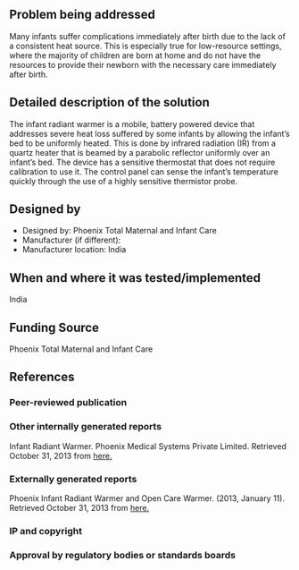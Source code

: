 {{Medical Device
|Health Topic=Child mortality
|Classification=Treatment
|Scope=Commercialized
|Location=Asia
|Image=Phoenix infant warmer.jpg
}}
<!-- Please make sure to use the format provided below for consistency between all devices. -->
==Problem being addressed==
Many infants suffer complications immediately after birth due to the lack of a consistent heat source. This is especially true for low-resource settings, where the majority of children are born at home and do not have the resources to provide their newborn with the necessary care immediately after birth.

==Detailed description of the solution==
The infant radiant warmer is a mobile, battery powered device that addresses severe heat loss suffered by some infants by allowing the infant’s bed to be uniformly heated. This is done by infrared radiation (IR) from a quartz heater that is beamed by a parabolic reflector uniformly over an infant’s bed.  The device has a sensitive thermostat that does not require calibration to use it. The control panel can sense the infant’s temperature quickly through the use of a highly sensitive thermistor probe.

==Designed by==
*Designed by: Phoenix Total Maternal and Infant Care
*Manufacturer (if different):
*Manufacturer location: India

==When and where it was tested/implemented ==
India

==Funding Source==
Phoenix Total Maternal and Infant Care

==References==
===Peer-reviewed publication===


===Other internally generated reports===
Infant Radiant Warmer. Phoenix Medical Systems Private Limited. Retrieved October 31, 2013 from [http://www.phoenixmedicalsystems.com/products/infant-care-products/warming-systems?page=shop.product_details&category_id=3&product_id=4 here.]

===Externally generated reports===
Phoenix Infant Radiant Warmer and Open Care Warmer. (2013, January 11). Retrieved October 31, 2013 from [http://maternova.net/health-innovations/phoenix-infant-radiant-warmer-and-open-care-warmer here.]

===IP and copyright===
===Approval by regulatory bodies or standards boards===

<!-- Add relevant categories, such as [[Category:HIV]] or [[Category:Malaria]] below this line -->